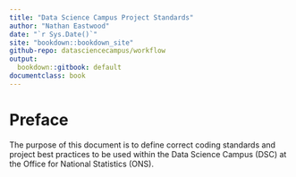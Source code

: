 ```yaml
--- 
title: "Data Science Campus Project Standards"
author: "Nathan Eastwood"
date: "`r Sys.Date()`"
site: "bookdown::bookdown_site"
github-repo: datasciencecampus/workflow
output:
  bookdown::gitbook: default
documentclass: book
---
```


# Preface {-}

The purpose of this document is to define correct coding standards and project best practices to be used within the Data Science Campus (DSC) at the Office for National Statistics (ONS).
